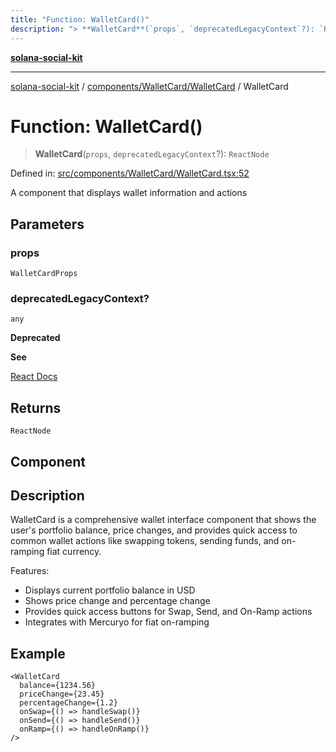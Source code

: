 ```yaml
---
title: "Function: WalletCard()"
description: "> **WalletCard**(`props`, `deprecatedLegacyContext`?): `ReactNode`"
---
```


[**solana-social-kit**](../../../../README.mdx)

***

[solana-social-kit](../../../../README.mdx) / [components/WalletCard/WalletCard](../README.mdx) / WalletCard

# Function: WalletCard()

> **WalletCard**(`props`, `deprecatedLegacyContext`?): `ReactNode`

Defined in: [src/components/WalletCard/WalletCard.tsx:52](https://github.com/SendArcade/solana-social-starter/blob/03568260ca96ed63f77049843c721de1cb011893/src/components/WalletCard/WalletCard.tsx#L52)

A component that displays wallet information and actions

## Parameters

### props

`WalletCardProps`

### deprecatedLegacyContext?

`any`

**Deprecated**

**See**

[React Docs](https://legacy.reactjs.org/docs/legacy-context.html#referencing-context-in-lifecycle-methods)

## Returns

`ReactNode`

## Component

## Description

WalletCard is a comprehensive wallet interface component that shows the user's
portfolio balance, price changes, and provides quick access to common wallet
actions like swapping tokens, sending funds, and on-ramping fiat currency.

Features:
- Displays current portfolio balance in USD
- Shows price change and percentage change
- Provides quick access buttons for Swap, Send, and On-Ramp actions
- Integrates with Mercuryo for fiat on-ramping

## Example

```tsx
<WalletCard
  balance={1234.56}
  priceChange={23.45}
  percentageChange={1.2}
  onSwap={() => handleSwap()}
  onSend={() => handleSend()}
  onRamp={() => handleOnRamp()}
/>
```
